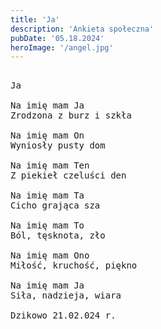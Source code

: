 ```yaml
---
title: 'Ja'
description: 'Ankieta społeczna'
pubDate: '05.18.2024'
heroImage: '/angel.jpg'
---
```

<pre>
  
Ja 

Na imię mam Ja
Zrodzona z burz i szkła

Na imię mam On
Wyniosły pusty dom

Na imię mam Ten
Z piekieł czeluści den

Na imię mam Ta
Cicho grająca sza

Na imię mam To
Ból, tęsknota, zło

Na imię mam Ono
Miłość, kruchość, piękno

Na imię mam Ja
Siła, nadzieja, wiara

Dzikowo 21.02.024 r.

</pre>
